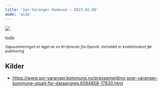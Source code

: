 ```yaml
---
title: 'Sør-Varanger Kommune - 2023.02.08'
mode: 'wide'
---
```


<Frame>
<img src="/images/sor-varanger-kommune.png" />
</Frame>

todo

<sup><i>Oppsummeringen er laget av en KI-tjeneste fra OpenAI. Innholdet er kvalitetssikret før publisering</i></sup>

## Kilder
- https://www.sor-varanger.kommune.no/pressemelding-soer-varanger-kommune-utsatt-for-dataangrep.6584858-17830.html
